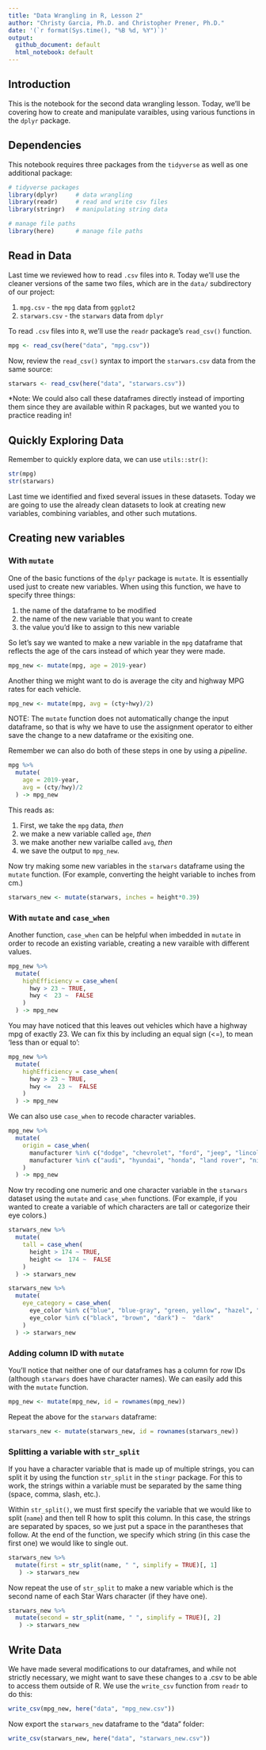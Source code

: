 ```yaml
---
title: "Data Wrangling in R, Lesson 2"
author: "Christy Garcia, Ph.D. and Christopher Prener, Ph.D."
date: '(`r format(Sys.time(), "%B %d, %Y")`)'
output:
  github_document: default
  html_notebook: default
---
```


## Introduction
This is the notebook for the second data wrangling lesson. Today, we'll be covering how to create and manipulate varaibles, using various functions in the `dplyr` package. 

## Dependencies
This notebook requires three packages from the `tidyverse` as well as one additional package:

```r
# tidyverse packages
library(dplyr)     # data wrangling
library(readr)     # read and write csv files
library(stringr)   # manipulating string data 

# manage file paths
library(here)      # manage file paths
```

## Read in Data
Last time we reviewed how to read `.csv` files into `R`. Today we'll use the cleaner versions of the same two files, which are in the `data/` subdirectory of our project:

1. `mpg.csv` - the `mpg` data from `ggplot2` 
2. `starwars.csv` - the `starwars` data from `dplyr`

To read `.csv` files into `R`, we'll use the `readr` package's `read_csv()` function. 

```r
mpg <- read_csv(here("data", "mpg.csv"))
```

Now, review the `read_csv()` syntax to import the `starwars.csv` data from the same source:

```r
starwars <- read_csv(here("data", "starwars.csv"))
```

*Note: We could also call these dataframes directly instead of importing them since they are available within R packages, but we wanted you to practice reading in!


## Quickly Exploring Data
Remember to quickly explore data, we can use `utils::str()`:

```r
str(mpg)
str(starwars)
```

Last time we identified and fixed several issues in these datasets. Today we are going to use the already clean datasets to look at creating new variables, combining variables, and other such mutations. 


## Creating new variables
### With `mutate`
One of the basic functions of the `dplyr` package is `mutate`. It is essentially used just to create new variables. When using this function, we have to specify three things: 

1. the name of the dataframe to be modified
2. the name of the new variable that you want to create
3. the value you'd like to assign to this new variable 

So let's say we wanted to make a new variable in the `mpg` dataframe that reflects the age of the cars instead of which year they were made. 

```r
mpg_new <- mutate(mpg, age = 2019-year) 
```

Another thing we might want to do is average the city and highway MPG rates for each vehicle. 

```r
mpg_new <- mutate(mpg, avg = (cty+hwy)/2) 
```

NOTE: The `mutate` function does not automatically change the input dataframe, so that is why we have to use the assignment operator to either save the change to a new dataframe or the exisiting one. 

Remember we can also do both of these steps in one by using a *pipeline*. 

```r
mpg %>%
  mutate(
    age = 2019-year,
    avg = (cty/hwy)/2
  ) -> mpg_new
```

This reads as:

1. First, we take the `mpg` data, *then*
2. we make a new variable called `age`, *then*
3. we make another new varialbe called `avg`, *then*
4. we save the output to `mpg_new`.

Now try making some new variables in the `starwars` dataframe using the `mutate` function.
(For example, converting the height variable to inches from cm.)

```r
starwars_new <- mutate(starwars, inches = height*0.39) 
```

### With `mutate` and `case_when` 
Another function, `case_when` can be helpful when imbedded in `mutate` in order to recode an existing variable, creating a new varaible with different values. 

```r
mpg_new %>%
  mutate(
    highEfficiency = case_when(
      hwy > 23 ~ TRUE,
      hwy <  23 ~  FALSE
    )
  ) -> mpg_new
```

You may have noticed that this leaves out vehicles which have a highway mpg of exactly 23. We can fix this by including an equal sign (<=), to mean 'less than or equal to':

```r
mpg_new %>%
  mutate(
    highEfficiency = case_when(
      hwy > 23 ~ TRUE,
      hwy <=  23 ~  FALSE
    )
  ) -> mpg_new
```

We can also use `case_when` to recode character variables. 

```r
mpg_new %>%
  mutate(
    origin = case_when(
      manufacturer %in% c("dodge", "chevrolet", "ford", "jeep", "lincoln", "mercury", "pontiac") ~ "domestic",
      manufacturer %in% c("audi", "hyundai", "honda", "land rover", "nissan", "subaru", "toyota", "volkswagen") ~  "foreign"
    )
  ) -> mpg_new
```

Now try recoding one numeric and one character variable in the `starwars` dataset using the `mutate` and `case_when` functions. 
(For example, if you wanted to create a variable of which characters are tall or categorize their eye colors.)

```r
starwars_new %>%
  mutate(
    tall = case_when(
      height > 174 ~ TRUE,
      height <=  174 ~  FALSE
    )
  ) -> starwars_new

starwars_new %>%
  mutate(
    eye_category = case_when(
      eye_color %in% c("blue", "blue-gray", "green, yellow", "hazel", "orange", "white", "yellow", "gold", "pink", "red", "red, blue") ~ "light",
      eye_color %in% c("black", "brown", "dark") ~  "dark"
    )
  ) -> starwars_new
```

### Adding column ID with `mutate` 
You'll notice that neither one of our dataframes has a column for row IDs (although `starwars` does have character names). We can easily add this with the `mutate` function. 

```r
mpg_new <- mutate(mpg_new, id = rownames(mpg_new))
```

Repeat the above for the `starwars` dataframe:

```r
starwars_new <- mutate(starwars_new, id = rownames(starwars_new))
```

### Splitting a variable with `str_split` 

If you have a character variable that is made up of multiple strings, you can split it by using the function `str_split` in the `stingr` package. For this to work, the strings within a variable must be separated by the same thing (space, comma, slash, etc.). 

Within `str_split()`, we must first specify the variable that we would like to split (`name`) and then tell R how to split this column. In this case, the strings are separated by spaces, so we just put a space in the parantheses that follow. At the end of the function, we specify which string (in this case the first one) we would like to single out. 

```r
starwars_new %>%
  mutate(first = str_split(name, " ", simplify = TRUE)[, 1]
   ) -> starwars_new
```

Now repeat the use of `str_split` to make a new variable which is the second name of each Star Wars character (if they have one). 

```r
starwars_new %>%
  mutate(second = str_split(name, " ", simplify = TRUE)[, 2]
   ) -> starwars_new
```


## Write Data

We have made several modifications to our dataframes, and while not strictly necessary, we might want to save these changes to a .csv to be able to access them outside of R. We use the `write_csv` function from `readr` to do this:

```r
write_csv(mpg_new, here("data", "mpg_new.csv"))
```

Now export the `starwars_new` dataframe to the "data" folder:

```r
write_csv(starwars_new, here("data", "starwars_new.csv"))
```

